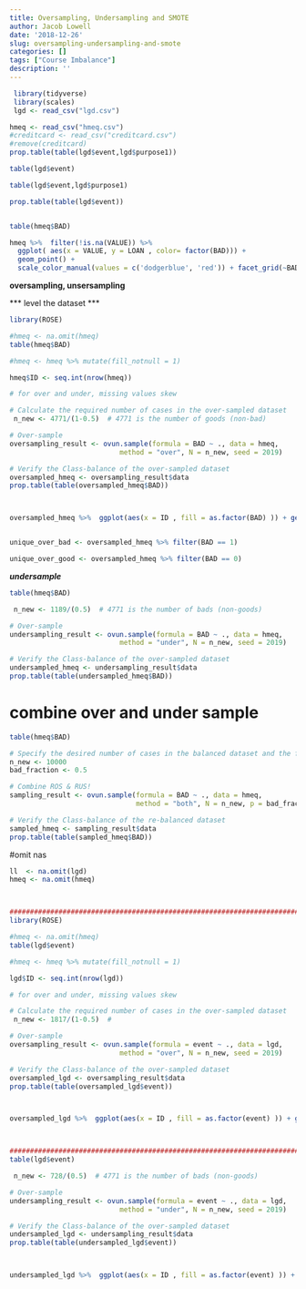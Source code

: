 ```yaml
---
title: Oversampling, Undersampling and SMOTE
author: Jacob Lowell
date: '2018-12-26'
slug: oversampling-undersampling-and-smote
categories: []
tags: ["Course Imbalance"]
description: ''
---
```




<!-- ```{r setup, include=FALSE} -->
<!-- knitr::opts_chunk$set(echo = TRUE) -->
<!-- ``` -->



```r
 library(tidyverse)
 library(scales)
 lgd <- read_csv("lgd.csv")

hmeq <- read_csv("hmeq.csv")
#creditcard <- read_csv("creditcard.csv")
#remove(creditcard)
prop.table(table(lgd$event,lgd$purpose1))

table(lgd$event)

table(lgd$event,lgd$purpose1)

prop.table(table(lgd$event))


table(hmeq$BAD)

```



```r
hmeq %>%  filter(!is.na(VALUE)) %>%
  ggplot( aes(x = VALUE, y = LOAN , color= factor(BAD))) +
  geom_point() +
  scale_color_manual(values = c('dodgerblue', 'red')) + facet_grid(~BAD) + labs(title = "Home Equity Loan Performance by loan amount and value of home")  +scale_y_continuous(labels = scales::dollar) + scale_x_continuous(labels = scales::dollar)
```

**oversampling, unsersampling**

*** level the dataset ***
```r
library(ROSE)

#hmeq <- na.omit(hmeq)
table(hmeq$BAD)

#hmeq <- hmeq %>% mutate(fill_notnull = 1)

hmeq$ID <- seq.int(nrow(hmeq))

# for over and under, missing values skew

# Calculate the required number of cases in the over-sampled dataset
 n_new <- 4771/(1-0.5)  # 4771 is the number of goods (non-bad)

# Over-sample
oversampling_result <- ovun.sample(formula = BAD ~ ., data = hmeq,
                           method = "over", N = n_new, seed = 2019)

# Verify the Class-balance of the over-sampled dataset
oversampled_hmeq <- oversampling_result$data
prop.table(table(oversampled_hmeq$BAD))



oversampled_hmeq %>%  ggplot(aes(x = ID , fill = as.factor(BAD) )) + geom_histogram(binwidth =  1) + facet_grid(~BAD)


unique_over_bad <- oversampled_hmeq %>% filter(BAD == 1)

unique_over_good <- oversampled_hmeq %>% filter(BAD == 0)

```




***undersample***

```r
table(hmeq$BAD)

 n_new <- 1189/(0.5)  # 4771 is the number of bads (non-goods)

# Over-sample
undersampling_result <- ovun.sample(formula = BAD ~ ., data = hmeq,
                           method = "under", N = n_new, seed = 2019)

# Verify the Class-balance of the over-sampled dataset
undersampled_hmeq <- undersampling_result$data
prop.table(table(undersampled_hmeq$BAD))

```


# combine over and under sample

```r
table(hmeq$BAD)

# Specify the desired number of cases in the balanced dataset and the fraction of fraud cases
n_new <- 10000
bad_fraction <- 0.5

# Combine ROS & RUS!
sampling_result <- ovun.sample(formula = BAD ~ ., data = hmeq,
                               method = "both", N = n_new, p = bad_fraction, seed = 2018)

# Verify the Class-balance of the re-balanced dataset
sampled_hmeq <- sampling_result$data
prop.table(table(sampled_hmeq$BAD))


```


#omit nas

```r

ll  <- na.omit(lgd)
hmeq <- na.omit(hmeq)



#############################################################################
library(ROSE)

#hmeq <- na.omit(hmeq)
table(lgd$event)

#hmeq <- hmeq %>% mutate(fill_notnull = 1)

lgd$ID <- seq.int(nrow(lgd))

# for over and under, missing values skew

# Calculate the required number of cases in the over-sampled dataset
 n_new <- 1817/(1-0.5)  # 

# Over-sample
oversampling_result <- ovun.sample(formula = event ~ ., data = lgd,
                           method = "over", N = n_new, seed = 2019)

# Verify the Class-balance of the over-sampled dataset
oversampled_lgd <- oversampling_result$data
prop.table(table(oversampled_lgd$event))



oversampled_lgd %>%  ggplot(aes(x = ID , fill = as.factor(event) )) + geom_histogram(binwidth =  1) + facet_grid(~event) + labs(title = "LGD oversample")



##############################################################################
table(lgd$event)

 n_new <- 728/(0.5)  # 4771 is the number of bads (non-goods)

# Over-sample
undersampling_result <- ovun.sample(formula = event ~ ., data = lgd,
                           method = "under", N = n_new, seed = 2019)

# Verify the Class-balance of the over-sampled dataset
undersampled_lgd <- undersampling_result$data
prop.table(table(undersampled_lgd$event))



undersampled_lgd %>%  ggplot(aes(x = ID , fill = as.factor(event) )) + geom_histogram(binwidth =  1) + facet_grid(~event) + labs(title = "LGD undersample")



```

